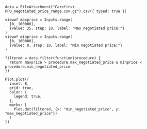```ojs
data = FileAttachment("Carefirst-PPO_negotiated_price_range.csv.gz").csv({ typed: true })
```

```ojs
viewof maxprice = Inputs.range(
  [0, 100000], 
  {value: 35, step: 10, label: "Max negotiated price:"}
)
viewof minprice = Inputs.range(
  [0, 100000], 
  {value: 0, step: 10, label: "Min negotiated price:"}
)
```

```ojs
filtered = data.filter(function(procedure) {
  return maxprice > procedure.max_negotiated_price & minprice < procedure.min_negotiated_price
})
```

```ojs
Plot.plot({
  inset: 8,
  grid: true,
  color: {
    legend: true,
  },
  marks: [
    Plot.dot(filtered, {x: "min_negotiated_price", y: "max_negotiated_price"})
  ]
})
```

